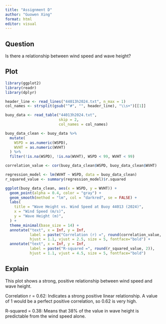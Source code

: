 ```yaml
---
title: "Assignment D"
author: "Guowen Xing"
format: html
editor: visual
---
```


## Question

Is there a relationship between wind speed and wave height?

## Plot

```r
library(ggplot2)
library(readr)
library(dplyr)

header_line <- read_lines("44013h2024.txt", n_max = 1)
col_names <- strsplit(gsub("^#", "", header_line), "\\s+")[[1]]

buoy_data <- read_table("44013h2024.txt",
                        skip = 2,
                        col_names = col_names)

buoy_data_clean <- buoy_data %>%
  mutate(
    WSPD = as.numeric(WSPD),
    WVHT = as.numeric(WVHT)
  ) %>%
  filter(!is.na(WSPD), !is.na(WVHT), WSPD < 99, WVHT < 99)

correlation_value <- cor(buoy_data_clean$WSPD, buoy_data_clean$WVHT)

regression_model <- lm(WVHT ~ WSPD, data = buoy_data_clean)
r_squared_value <- summary(regression_model)$r.squared

ggplot(buoy_data_clean, aes(x = WSPD, y = WVHT)) +
  geom_point(alpha = 0.4, color = "gray") +
  geom_smooth(method = "lm", col = "darkred", se = FALSE) +
  labs(
    title = "Wave Height vs. Wind Speed at Buoy 44013 (2024)",
    x = "Wind Speed (m/s)",
    y = "Wave Height (m)",
  ) +
  theme_minimal(base_size = 14) +
  annotate("text", x = Inf, y = Inf,
           label = paste("Correlation (r) =", round(correlation_value, 2)),
           hjust = 1.1, vjust = 2.5, size = 5, fontface="bold") +
  annotate("text", x = Inf, y = Inf,
           label = paste("R-squared =", round(r_squared_value, 2)),
           hjust = 1.1, vjust = 4.5, size = 5, fontface="bold")
```

## Explain

This plot shows a strong, positive relationship between wind speed and wave height.

Correlation r = 0.62: Indicates a strong positive linear relationship. A value of 1 would be a perfect positive correlation, so 0.62 is very high.

R-squared = 0.38: Means that 38% of the value in wave height is predictable from the wind speed alone.